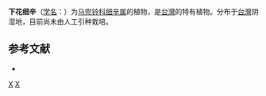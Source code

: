 {{Speciesbox 
| taxon = Asarum hypogynum
| authority = [[早田文藏|Hayata]]
}}
'''下花细辛'''（[[学名|学名]]：{{lang|la|''Asarum hypogynum''}}）为[[马兜铃科|马兜铃科]][[细辛属|细辛属]]的植物，是[[台灣|台灣]]的特有植物。分布于[[台灣|台灣]]阴湿地，目前尚未由人工引种栽培。

== 参考文献 ==
<div class="references-small">
* {{cite web| url =http://www.bioinfo.cn/db05/KmzwSpecies.php?action=view&id=852| title =下花细辛（存疑种）| work =《中国高等植物数据库全库》| publisher =中国科学院微生物研究所| author =昆明植物研究所| accessdate =2009-02-21| deadurl =yes| archiveurl =https://web.archive.org/web/20160305054628/http://www.bioinfo.cn/db05/KmzwSpecies.php?action=view&id=852| archivedate =2016-03-05}}
</div>
{{Taxonbar|from=Q10868695}}

[[Category:细辛属|X]]
[[Category:臺灣特有植物|X]]


{{植物小作品}}